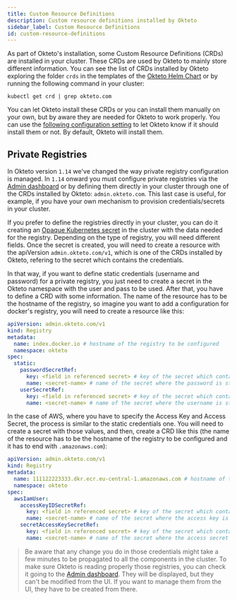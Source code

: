 ```yaml
---
title: Custom Resource Definitions
description: Custom resource definitions installed by Okteto
sidebar_label: Custom Resource Definitions
id: custom-resource-definitions
---
```



As part of Okteto's installation, some Custom Resource Definitions (CRDs) are installed in your cluster. These CRDs are used by Okteto to mainly store different information. You can see the list of CRDs installed by Okteto exploring the folder `crds` in the templates of the [Okteto Helm Chart](https://artifacthub.io/packages/helm/okteto/okteto) or by running the following command in your cluster:

```console
kubectl get crd | grep okteto.com
```

You can let Okteto install these CRDs or you can install them manually on your own, but by aware they are needed for Okteto to work properly. You can use the [following configuration setting](/self-hosted/administration/configuration.mdx/#crds) to let Okteto know if it should install them or not. By default, Okteto will install them.

## Private Registries

In Okteto version `1.14` we've changed the way private registry configuration is managed. In `1.14` onward you must configure private registries via the [Admin dashboard](administration/dashboard.mdx/#registry-credentials) or by defining them directly in your cluster through one of the CRDs installed by Okteto: `admin.okteto.com`. This last case is useful, for example, if you have your own mechanism to provision credentials/secrets in your cluster.

If you prefer to define the registries directly in your cluster, you can do it creating an [Opaque Kubernetes secret](https://kubernetes.io/docs/concepts/configuration/secret/#creating-a-secret) in the cluster with the data needed for the registry. Depending on the type of registry, you will need different fields. Once the secret is created, you will need to create a resource with the apiVersion `admin.okteto.com/v1`, which is one of the CRDs installed by Okteto, refering to the secret which contains the credentials.

In that way, if you want to define static credentials (username and password) for a private registry, you just need to create a secret in the Okteto namespace with the user and pass to be used. After that, you have to define a CRD with some information. The name of the resource has to be the hostname of the registry, so imagine you want to add a configuration for docker's registry, you will need to create a resource like this:

```yaml
apiVersion: admin.okteto.com/v1
kind: Registry
metadata:
  name: index.docker.io # hostname of the registry to be configured
  namespace: okteto
spec:
  static:
    passwordSecretRef:
      key: <field in referenced secret> # key of the secret which contains the password
      name: <secret-name> # name of the secret where the password is stored
    userSecretRef:
      key: <field in referenced secret> # key of the secret which contains the username
      name: <secret-name> # name of the secret where the username is stored
```

In the case of AWS, where you have to specify the Access Key and Access Secret, the process is similar to the static credentials one. You will need to create a secret with those values, and then, create a CRD like this (the name of the resource has to be the hostname of the registry to be configured and it has to end with `.amazonaws.com`):

```yaml
apiVersion: admin.okteto.com/v1
kind: Registry
metadata:
  name: 111122223333.dkr.ecr.eu-central-1.amazonaws.com # hostname of the registry to be configured
  namespace: okteto
spec:
  awsIamUser:
    accessKeyIDSecretRef:
      key: <field in referenced secret> # key of the secret which contains the access key
      name: <secret-name> # name of the secret where the access key is stored
    secretAccessKeySecretRef:
      key: <field in referenced secret> # key of the secret which contains the access secret key
      name: <secret-name> # name of the secret where the access secret is stored
```

> Be aware that any change you do in those credentials might take a few minutes to be propagated to all the components in the cluster. To make sure Okteto is reading properly those registries, you can check it going to the [Admin dashboard](administration/dashboard.mdx/#registry-credentials). They will be displayed, but they can't be modified from the UI. If you want to manage them from the UI, they have to be created from there.